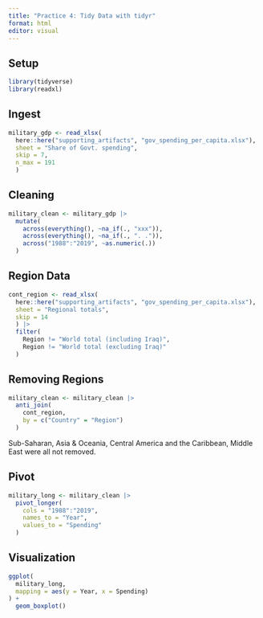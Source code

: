 ```yaml
---
title: "Practice 4: Tidy Data with tidyr"
format: html
editor: visual
---
```


## Setup

```r
library(tidyverse)
library(readxl)
```

## Ingest

```r
military_gdp <- read_xlsx(
  here::here("supporting_artifacts", "gov_spending_per_capita.xlsx"),
  sheet = "Share of Govt. spending",
  skip = 7,
  n_max = 191
  )
```

## Cleaning

```r
military_clean <- military_gdp |> 
  mutate(
    across(everything(), ~na_if(., "xxx")),
    across(everything(), ~na_if(., ". .")),
    across("1988":"2019", ~as.numeric(.))
  )
```

## Region Data

```r
cont_region <- read_xlsx(
  here::here("supporting_artifacts", "gov_spending_per_capita.xlsx"),
  sheet = "Regional totals",
  skip = 14
  ) |> 
  filter(
    Region != "World total (including Iraq)", 
    Region != "World total (excluding Iraq)"
  )
```

## Removing Regions

```r
military_clean <- military_clean |> 
  anti_join(
    cont_region,
    by = c("Country" = "Region")
  )
```

Sub-Saharan, Asia & Oceania, Central America and the Caribbean, Middle East were all not removed.

## Pivot

```r
military_long <- military_clean |> 
  pivot_longer(
    cols = "1988":"2019",
    names_to = "Year",
    values_to = "Spending"
  )
```

## Visualization

```r
ggplot(
  military_long,
  mapping = aes(y = Year, x = Spending)
) +
  geom_boxplot()
```

